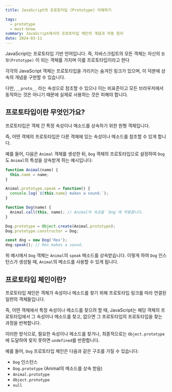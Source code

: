 ```yaml
---
title: JavaScript의 프로토타입 (Prototype) 이해하기

tags:
  - prototype
  - must-know
summary: JavaScript에서의 프로토타입 체인의 개념과 작동 원리
date: 2024-03-11
---
```


JavaScript는 프로토타입 기반 언어입니다. 즉, 자바스크립트의 모든 객체는 자신의 `원형(Prototype)` 이 되는 객체를 가지며 이를 프로토타입이라고 한다

각각의 JavaScript 객체는 프로토타입을 가리키는 숨겨진 링크가 있으며, 이 덕분에 상속의 개념을 구현할 수 있습니다.

다만, `__proto__` 라는 속성으로 참조할 수 있으나 이는 비표준이고 모든 브라우저에서 동작하는 것은 아니기 때문에 실제로 사용하는 것은 피해야 합니다.

## 프로토타입이란 무엇인가요?

프로토타입은 객체 간 특정 속성이나 메소드를 상속하기 위한 원형 객체입니다. 

즉, 어떤 객체의 프로토타입은 다른 객체에 있는 속성이나 메소드를 참조할 수 있게 합니다.

예를 들어, 다음은 `Animal` 객체를 생성한 뒤, `Dog` 객체의 프로토타입으로 설정하여 `Dog`도 `Animal`의 특성을 상속받게 하는 예시입니다:

```js:examples.js
function Animal(name) {
  this.name = name;
}

Animal.prototype.speak = function() {
  console.log(`${this.name} makes a sound.`);
}

function Dog(name) {
  Animal.call(this, name); // Animal의 속성을 `Dog`에 적용합니다.
}

Dog.prototype = Object.create(Animal.prototype);
Dog.prototype.constructor = Dog;

const dog = new Dog('Rex');
dog.speak(); // Rex makes a sound.
```

위 예시에서 `Dog` 객체는 `Animal`의 `speak` 메소드를 상속받습니다.
이렇게 하여 `Dog` 인스턴스가 생성될 때, `Animal`의 메소드를 사용할 수 있게 됩니다.

## 프로토타입 체인이란?

프로토타입 체인은 객체가 속성이나 메소드를 찾기 위해 프로토타입 링크를 따라 연결된 일련의 객체들입니다. 

즉, 어떤 객체에서 특정 속성이나 메소드를 찾으려 할 때, JavaScript는 해당 객체의 프로토타입에서 그 속성이나 메소드를 찾고, 없으면 그 프로토타입의 프로토타입을 찾는 과정을 반복합니다. 

이러한 방식으로, 필요한 속성이나 메소드를 찾거나, 최종적으로는 `Object.prototype`에 도달하여 찾지 못하면 `undefined`를 반환합니다.

예를 들어, `Dog` 프로토타입 체인은 다음과 같은 구조를 가질 수 있습니다:

- `Dog` 인스턴스
- `Dog.prototype` (Animal의 메소드를 상속 받음)
- `Animal.prototype`
- `Object.prototype`
- `null`